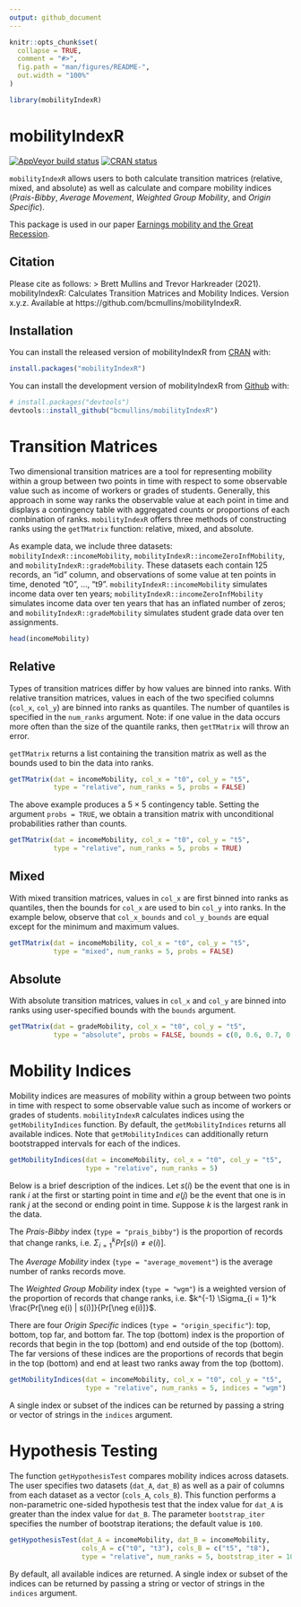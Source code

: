 ```yaml
---
output: github_document
---
```


<!-- README.md is generated from README.Rmd. Please edit that file -->

```r
knitr::opts_chunk$set(
  collapse = TRUE,
  comment = "#>",
  fig.path = "man/figures/README-",
  out.width = "100%"
)
```

```r
library(mobilityIndexR)
```

# mobilityIndexR

<!-- badges: start -->
[![AppVeyor build status](https://ci.appveyor.com/api/projects/status/github/bcmullins/mobilityIndexR?branch=master&svg=true)](https://ci.appveyor.com/project/bcmullins/mobilityIndexR)
[![CRAN status](https://www.r-pkg.org/badges/version/mobilityIndexR)](https://CRAN.R-project.org/package=mobilityIndexR)
<!-- badges: end -->

`mobilityIndexR` allows users to both calculate transition matrices (relative, mixed, and absolute) as well as calculate and compare mobility indices (*Prais-Bibby*, *Average Movement*, *Weighted Group Mobility*, and *Origin Specific*).

This package is used in our paper [Earnings mobility and the Great Recession](https://onlinelibrary.wiley.com/doi/abs/10.1111/ssqu.13083).

## Citation

Please cite as follows:
> Brett Mullins and Trevor Harkreader (2021). mobilityIndexR: Calculates Transition Matrices and Mobility Indices. Version x.y.z. Available at https://github.com/bcmullins/mobilityIndexR.

## Installation

You can install the released version of mobilityIndexR from [CRAN](https://CRAN.R-project.org) with:

``` r
install.packages("mobilityIndexR")
```

You can install the development version of mobilityIndexR from [Github](https://github.com) with:
``` r
# install.packages("devtools")
devtools::install_github("bcmullins/mobilityIndexR")
```
# Transition Matrices

Two dimensional transition matrices are a tool for representing mobility within a group between two points in time with respect to some observable value such as income of workers or grades of students. Generally, this approach in some way ranks the observable value at each point in time and displays a contingency table with aggregated counts or proportions of each combination of ranks. `mobilityIndexR` offers three methods of constructing ranks using the `getTMatrix` function: relative, mixed, and absolute.

As example data, we include three datasets: `mobilityIndexR::incomeMobility`, `mobilityIndexR::incomeZeroInfMobility`, and `mobilityIndexR::gradeMobility`. These datasets each contain 125 records, an "id" column, and observations of some value at ten points in time, denoted "t0", ..., "t9". `mobilityIndexR::incomeMobility` simulates income data over ten years; `mobilityIndexR::incomeZeroInfMobility` simulates income data over ten years that has an inflated number of zeros; and `mobilityIndexR::gradeMobility` simulates student grade data over ten assignments.

```r
head(incomeMobility)
```

## Relative

Types of transition matrices differ by how values are binned into ranks. With relative transition matrices, values in each of the two specified columns (`col_x`, `col_y`) are binned into ranks as quantiles. The number of quantiles is specified in the `num_ranks` argument. Note: if one value in the data occurs more often than the size of the quantile ranks, then `getTMatrix` will throw an error.

`getTMatrix` returns a list containing the transition matrix as well as the bounds used to bin the data into ranks.

```r
getTMatrix(dat = incomeMobility, col_x = "t0", col_y = "t5",
           type = "relative", num_ranks = 5, probs = FALSE)
```

The above example produces a $5 \times 5$ contingency table. Setting the argument `probs = TRUE`, we obtain a transition matrix with unconditional probabilities rather than counts.

```r
getTMatrix(dat = incomeMobility, col_x = "t0", col_y = "t5",
           type = "relative", num_ranks = 5, probs = TRUE)
```

## Mixed

With mixed transition matrices, values in `col_x` are first binned into ranks as quantiles, then the bounds for `col_x` are used to bin `col_y` into ranks. In the example below, observe that `col_x_bounds` and `col_y_bounds` are equal except for the minimum and maximum values.

```r
getTMatrix(dat = incomeMobility, col_x = "t0", col_y = "t5",
           type = "mixed", num_ranks = 5, probs = FALSE)
```

## Absolute

With absolute transition matrices, values in `col_x` and `col_y` are binned into ranks using user-specified bounds with the `bounds` argument.

```r
getTMatrix(dat = gradeMobility, col_x = "t0", col_y = "t5",
           type = "absolute", probs = FALSE, bounds = c(0, 0.6, 0.7, 0.8, 0.9, 1.0))
```

# Mobility Indices

Mobility indices are measures of mobility within a group between two points in time with respect to some observable value such as income of workers or grades of students. `mobilityIndexR` calculates indices using the `getMobilityIndices` function. By default, the `getMobilityIndices` returns all available indices. Note that `getMobilityIndices` can additionally return bootstrapped intervals for each of the indices.

```r
getMobilityIndices(dat = incomeMobility, col_x = "t0", col_y = "t5",
                   type = "relative", num_ranks = 5)
```

Below is a brief description of the indices. Let $s(i)$ be the event that one is in rank $i$ at the first or starting point in time and $e(j)$ be the event that one is in rank $j$ at the second or ending point in time. Suppose $k$ is the largest rank in the data.

The *Prais-Bibby* index (`type = "prais_bibby"`) is the proportion of records that change ranks, i.e. $\Sigma_{i = 1}^kPr[s(i) \neq e(i)]$.

The *Average Mobility* index (`type = "average_movement"`) is the average number of ranks records move.

The *Weighted Group Mobility* index (`type = "wgm"`) is a weighted version of the proportion of records that change ranks, i.e. $k^{-1} \Sigma_{i = 1}^k \frac{Pr[\neg e(i) | s(i)]}{Pr[\neg e(i)]}$.

There are four *Origin Specific* indices (`type = "origin_specific"`): top, bottom, top far, and bottom far. The top (bottom) index is the proportion of records that begin in the top (bottom) and end outside of the top (bottom). The far versions of these indices are the proportions of records that begin in the top (bottom) and end at least two ranks away from the top (bottom).

```r
getMobilityIndices(dat = incomeMobility, col_x = "t0", col_y = "t5",
                   type = "relative", num_ranks = 5, indices = "wgm")
```

A single index or subset of the indices can be returned by passing a string or vector of strings in the `indices` argument.

# Hypothesis Testing

The function `getHypothesisTest` compares mobility indices across datasets. The user specifies two datasets (`dat_A`, `dat_B`) as well as a pair of columns from each dataset as a vector (`cols_A`, `cols_B`). This function performs a non-parametric one-sided hypothesis test that the index value for `dat_A` is greater than the index value for `dat_B`. The parameter `bootstrap_iter` specifies the number of bootstrap iterations; the default value is `100`.

```r
getHypothesisTest(dat_A = incomeMobility, dat_B = incomeMobility,
                  cols_A = c("t0", "t3"), cols_B = c("t5", "t8"),
                  type = "relative", num_ranks = 5, bootstrap_iter = 100)
```

By default, all available indices are returned. A single index or subset of the indices can be returned by passing a string or vector of strings in the `indices` argument.
